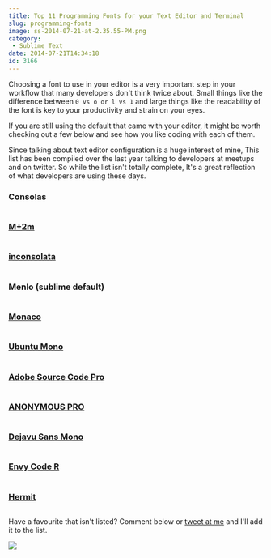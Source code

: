 ```yaml
---
title: Top 11 Programming Fonts for your Text Editor and Terminal
slug: programming-fonts
image: ss-2014-07-21-at-2.35.55-PM.png
category:
 - Sublime Text
date: 2014-07-21T14:34:18
id: 3166
---
```


Choosing a font to use in your editor is a very important step in your workflow that many developers don't think twice about. Small things like the difference between `0 vs o or l vs 1` and large things like the readability of the font is key to your productivity and strain on your eyes.

If you are still using the default that came with your editor, it might be worth checking out a few below and see how you like coding with each of them.

Since talking about text editor configuration is a huge interest of mine, This list has been compiled over the last year talking to developers at meetups and on twitter. So while the list isn't totally complete, It's a great reflection of what developers are using these days.

<h3>Consolas</h3>

<img src="consolas.png" alt="" />

<h3><a href="http://www.fontspace.com/m-fonts/m-2m">M+2m</a></h3>

<img src="m2+m.png" alt="" />

<h3><a href="http://levien.com/type/myfonts/inconsolata.html">inconsolata</a></h3>

<img src="incolsolata.png" alt="" />

<h3>Menlo (sublime default)</h3>

<img src="menlo.png" alt="" />

<h3><a href="https://github.com/todylu/monaco.ttf">Monaco</a></h3>

<img src="monaco.png" alt="" />

<h3><a href="http://font.ubuntu.com/">Ubuntu Mono</a></h3>

<img src="ubuntumono.png" alt="" />

<h3><a href="http://store1.adobe.com/cfusion/store/html/index.cfm?event=displayFontPackage&code=1960">Adobe Source Code Pro</a></h3>

<img src="sourcecodepro.png" alt="" />

<h3><a href="http://www.marksimonson.com/fonts/view/anonymous-pro">ANONYMOUS PRO</a></h3>

<img src="anonymouspro.png" alt="" />

<h3><a href="http://dejavu-fonts.org/wiki/Main_Page">Dejavu Sans Mono</a></h3>

<img src="dejavusansmono.png" alt="" />

<h3><a href="http://www.fontsquirrel.com/fonts/Envy-Code-R">Envy Code R</a></h3>

<img src="envy.png" alt="" />

<h3><a href="https://pcaro.es/p/hermit/">Hermit</a></h3>

<img src="hermit.png" alt="" />

Have a favourite that isn't listed? Comment below or <a href="http://twitter.com/wesbos">tweet at me</a> and I'll add it to the list.

<a href="https://sublimetextbook.com/?utm_source=fonts&utm_medium=banner&utm_campaign=product"><img src="facebook-share2.png" /></a>